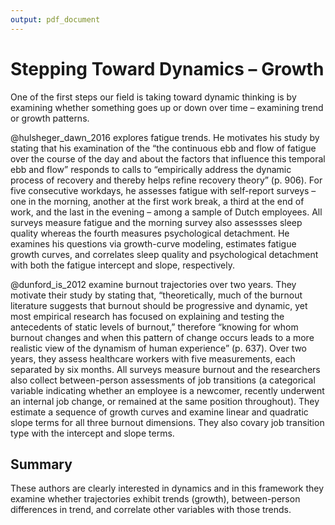 ```yaml
---
output: pdf_document
---
```


# Stepping Toward Dynamics -- Growth

One of the first steps our field is taking toward dynamic thinking is by examining whether something goes up or down over time -- examining trend or growth patterns. 

@hulsheger_dawn_2016 explores fatigue trends. He motivates his study by stating that his examination of the "the continuous ebb and flow of fatigue over the course of the day and about the factors that influence this temporal ebb and flow" responds to calls to "empirically address the dynamic process of recovery and thereby helps refine recovery theory" (p. 906). For five consecutive workdays, he assesses fatigue with self-report surveys -- one in the morning, another at the first work break, a third at the end of work, and the last in the evening -- among a sample of Dutch employees. All surveys measure fatigue and the morning survey also assessses sleep quality whereas the fourth measures psychological detachment. He examines his questions via growth-curve modeling, estimates fatigue growth curves, and correlates sleep quality and psychological detachment with both the fatigue intercept and slope, respectively. 

@dunford_is_2012 examine burnout trajectories over two years. They motivate their study by stating that, "theoretically, much of the burnout literature suggests that burnout should be progressive and dynamic, yet most empirical research has focused on explaining and testing the antecedents of static levels of burnout," therefore "knowing for whom burnout changes and when this pattern of change occurs leads to a more realistic view of the dynamism of human experience" (p. 637). Over two years, they assess healthcare workers with five measurements, each separated by six months. All surveys measure burnout and the researchers also collect between-person assessments of job transitions (a categorical variable indicating whether an employee is a newcomer, recently underwent an internal job change, or remained at the same position throughout). They estimate a sequence of growth curves and examine linear and quadratic slope terms for all three burnout dimensions. They also covary job transition type with the intercept and slope terms. 

## Summary

These authors are clearly interested in dynamics and in this framework they examine whether trajectories exhibit trends (growth), between-person differences in trend, and correlate other variables with those trends. 